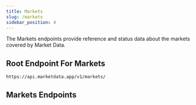 ```yaml
---
title: Markets
slug: /markets
sidebar_position: 4
---
```


The Markets endpoints provide reference and status data about the markets covered by Market Data.

## Root Endpoint For Markets
```
https://api.marketdata.app/v1/markets/
```
## Markets Endpoints


<DocCardList items={useCurrentSidebarCategory().items} />
